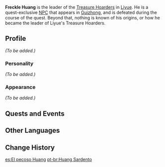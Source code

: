 {{Meta
<!-- Remove this template after adding the missing info -->
|missing_NPC_profile  = yes
}}
{{Character Infobox
|region           = Liyue
|image            = NPC Freckle Huang.png
|affiliation      = Treasure Hoarders
|type             = Quest NPC
}}
'''Freckle Huang''' is the leader of the [[Treasure Hoarders]] in [[Liyue]]. He is a quest-exclusive [[NPC]] that appears in [[Guizhong (Archon Quest)|Guizhong]], and is defeated during the course of the quest. Beyond that, nothing is known of his origins, or how he became the leader of Liyue's Treasure Hoarders.

==Profile==
<!--detailed story/lore information goes here-->
''(To be added.)''

===Personality===
''(To be added.)''

===Appearance===
''(To be added.)''

==Quests and Events==
{{Quests and Events}}

==Other Languages==
{{Other Languages
|en      = Freckle Huang
|zhs     = 黄麻子
|zhs_rm  = Huáng Mázǐ
|zht     = 黃麻子
|zht_rm  = Huáng Mázǐ
|zh_tl   = 
|ja      = 黄麻
|ja_rm   = Kouma{{Assumed}}
|ja_tl   = 
|ko      = 황곰보
|ko_rm   = Hwang Gombo
|ko_tl   = Pockmarked Huang
|es      = El pecoso Huang
|es_tl   = Freckled Huang
|fr      = Huang le grêlé
|fr_tl   = Huang the Pockmarked
|ru      = Веснушчатый Хуан
|ru_tl   = Freckled Huang
|th      = Freckle Huang
|vi      = Huang Tàn Nhang
|vi_tl   = 
|de      = Sommersprossen-Huang
|de_tl   = Freckles Huang
|id      = Freckle Huang
|pt      = Huang Sardento
|pt_tl   = 
|tr      = Freckle Huang
|it      = Huang il Lentigginoso
|it_tl   = Freckled Huang
}}

==Change History==
{{Change History|1.0}}

[[es:El pecoso Huang]]
[[pt-br:Huang Sardento]]